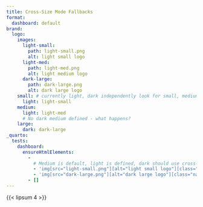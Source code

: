```yaml
---
title: Cross-Size Mode Fallbacks
format:
  dashboard: default
brand:
  logo:
    images:
      light-small:
        path: light-small.png
        alt: light small logo
      light-med:
        path: light-med.png
        alt: light medium logo
      dark-large:
        path: dark-large.png
        alt: dark large logo
    small: # currently light, dark independently look for small, medium, large
      light: light-small
    medium:
      light: light-med
      # No dark medium defined - what happens?
    large:
      dark: dark-large
_quarto:
  tests:
    dashboard:
      ensureHtmlElements:
        -
          # Medium is default, light is defined, dark should use cross-size fallback
          - 'img[src="light-small.png"][alt="light small logo"][class="navbar-logo light-content d-inline-block"]'
          - 'img[src="dark-large.png"][alt="dark large logo"][class="navbar-logo dark-content d-inline-block"]'
        - []
---
```


{{< lipsum 4 >}}